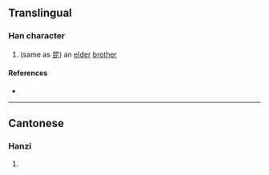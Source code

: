 {{character info/new}}
==Translingual==

===Han character===
{{Han char|rn=10|rad=儿|as=08|sn=10|four=|canj=RURHU|ids=⿰兄兄}}

# (same as [[昆]]) an [[elder]] [[brother]]

====References====
* {{Han ref|kx=0125.190|hdz=10273.120|uh=34AD|ud=13485}}

----

==Cantonese==

===Hanzi===
{{yue-hanzi|jyut=[[kwaan1]], [[leoi4]]|y=kwaan1, leui4}}

# {{defn|lang=yue|sort=儿08}}